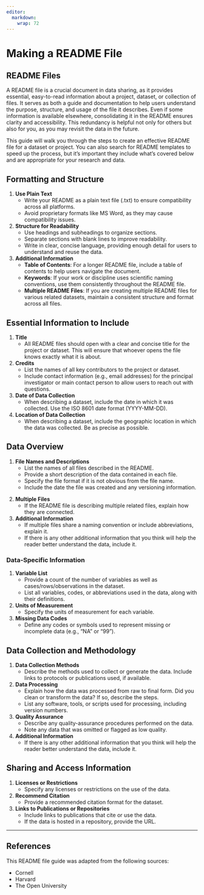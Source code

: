 ```yaml
---
editor:
  markdown:
    wrap: 72
---
```


# Making a README File {.unnumbered}

## README Files

A README file is a crucial document in data sharing, as it provides
essential, easy-to-read information about a project, dataset, or collection of files.
It serves as both a guide and documentation to help users understand the
purpose, structure, and usage of the file it describes. Even if some
information is available elsewhere, consolidating it in the README
ensures clarity and accessibility. This redundancy is helpful not only
for others but also for you, as you may revisit the data in the future.

This guide will walk you through the steps to create an effective README
file for a dataset or project. You can also search for README templates
to speed up the process, but it's important they include what's covered
below and are appropriate for your research and data.

## Formatting and Structure

1.  **Use Plain Text**
    -   Write your README as a plain text file (.txt) to ensure
        compatibility across all platforms.
    -   Avoid proprietary formats like MS Word, as they may cause
        compatibility issues.
2.  **Structure for Readability**
    -   Use headings and subheadings to organize sections.
    -   Separate sections with blank lines to improve readability.
    -   Write in clear, concise language, providing enough detail for
        users to understand and reuse the data.
3.  **Additional Information**
    -   **Table of Contents**: For a longer README file, include a table
        of contents to help users navigate the document.
    -   **Keywords**: If your work or discipline uses scientific naming
        conventions, use them consistently throughout the README file.
    -   **Multiple README Files**: If you are creating multiple README
        files for various related datasets, maintain a consistent
        structure and format across all files.

## Essential Information to Include

1.  **Title**
    -   All README files should open with a clear and concise title for
        the project or dataset. This will ensure that whoever opens the
        file knows exactly what it is about.
2.  **Credits**
    -   List the names of all key contributors to the project or
        dataset.
    -   Include contact information (e.g., email addresses) for the
        principal investigator or main contact person to allow users to
        reach out with questions.
3.  **Date of Data Collection**
    -   When describing a dataset, include the date in which it was
        collected. Use the ISO 8601 date format (YYYY-MM-DD).
4.  **Location of Data Collection**
    -   When describing a dataset, include the geographic location in
        which the data was collected. Be as precise as possible.

## Data Overview

1.  **File Names and Descriptions**
    -   List the names of all files described in the README.
    -   Provide a short description of the data contained in each file.
    -   Specify the file format if it is not obvious from the file name.
    -   Include the date the file was created and any versioning
        information.

<!-- -->

2.  **Multiple Files**
    -   If the README file is describing multiple related files, explain
        how they are connected.
3.  **Additional Information**
    -   If multiple files share a naming convention or include
        abbreviations, explain it.
    -   If there is any other additional information that you think will
        help the reader better understand the data, include it.

### Data-Specific Information

1.  **Variable List**
    -   Provide a count of the number of variables as well as
        cases/rows/observations in the dataset.
    -   List all variables, codes, or abbreviations used in the data,
        along with their definitions.
2.  **Units of Measurement**
    -   Specify the units of measurement for each variable.
3.  **Missing Data Codes**
    -   Define any codes or symbols used to represent missing or
        incomplete data (e.g., "NA" or "99").

## Data Collection and Methodology

1.  **Data Collection Methods**
    -   Describe the methods used to collect or generate the data.
        Include links to protocols or publications used, if available.
2.  **Data Processing**
    -   Explain how the data was processed from raw to final form. Did
        you clean or transform the data? If so, describe the steps.
    -   List any software, tools, or scripts used for processing,
        including version numbers.
3.  **Quality Assurance**
    -   Describe any quality-assurance procedures performed on the data.
    -   Note any data that was omitted or flagged as low quality.
4.  **Additional Information**
    -   If there is any other additional information that you think will
        help the reader better understand the data, include it.

## Sharing and Access Information

1.  **Licenses or Restrictions**
    -   Specify any licenses or restrictions on the use of the data.
2.  **Recommend Citation**
    -   Provide a recommended citation format for the dataset.
3.  **Links to Publications or Repositories**
    -   Include links to publications that cite or use the data.
    -   If the data is hosted in a repository, provide the URL.
    
---

## References

This README file guide was adapted from the following sources:

- Cornell
- Harvard
- The Open University
